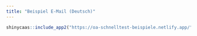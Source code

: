 ```yaml
---
title: "Beispiel E-Mail (Deutsch)"
---
```


```r
shinycaas::include_app2("https://oa-schnelltest-beispiele.netlify.app/")
```
